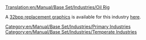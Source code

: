 [[Translation:en/Manual/Base Set/Industries/Oil Rig]]
{{en/Manual/Base Set/Industries/Industries|Image=[[File:en/Manual/Base Set/Industries/Oilrig.png]]
|name=Oil Rig
|climates=[[en/Manual/Climates]].
|accepts=[[en/Manual/Base Set/Cargos/Passengers]].
|produces=[[en/Manual/Base Set/Cargos/Oil]], Passengers.
|notes=Not present in other [[en/Manual/Climates]]. Has a built in [[en/Manual/Airports|Helipad]]<br> and [[en/Manual/Water Transport Tiles]] for all [[en/Manual/Transport company|companies]] to use.
}}

A [[en/Archive/Old 32bpp/32bit Graphics Development#user-info|32bpp replacement graphics]] is available for this industry [[en/Archive/Old 32bpp/List of downloadable 32 bpp tars|here]].

[[Category:en/Manual/Base Set/Industries/Primary Industries]]
[[Category:en/Manual/Base Set/Industries/Temperate Industries]]